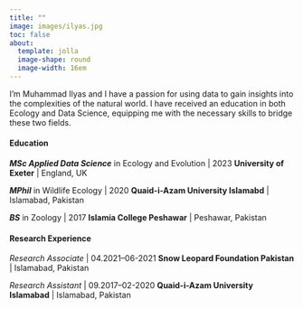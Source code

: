 ```yaml
---
title: ""
image: images/ilyas.jpg
toc: false
about: 
  template: jolla
  image-shape: round
  image-width: 16em
---
```


<!-- ::: {.small-text} -->

I'm Muhammad Ilyas and I have a passion for using data to gain insights into the complexities of the natural world. I have received an education in both Ecology and Data Science, equipping me with the necessary skills to bridge these two fields. <!-- ::: -->

#### **Education**

***MSc Applied Data Science*** in Ecology and Evolution \| 2023
**University of Exeter** \| England, UK

***MPhil*** in Wildlife Ecology \| 2020
**Quaid-i-Azam University Islamabd** \| Islamabad, Pakistan

***BS*** in Zoology \| 2017
**Islamia College Peshawar** \| Peshawar, Pakistan

#### **Research Experience**

*Research Associate* \| 04.2021--06-2021 
**Snow Leopard Foundation Pakistan** \| Islamabad, Pakistan 

*Research Assistant* \| 09.2017--02-2020
**Quaid-i-Azam University Islamabad** \| Islamabad, Pakistan
